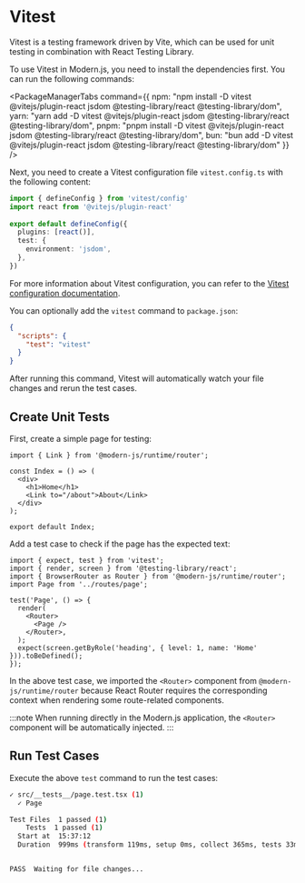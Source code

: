 # Vitest

Vitest is a testing framework driven by Vite, which can be used for unit testing in combination with React Testing Library.

To use Vitest in Modern.js, you need to install the dependencies first. You can run the following commands:


<PackageManagerTabs command={{ 
  npm: "npm install -D vitest @vitejs/plugin-react jsdom @testing-library/react @testing-library/dom", 
  yarn: "yarn add -D vitest @vitejs/plugin-react jsdom @testing-library/react @testing-library/dom", 
  pnpm: "pnpm install -D vitest @vitejs/plugin-react jsdom @testing-library/react @testing-library/dom",
  bun: "bun add -D vitest @vitejs/plugin-react jsdom @testing-library/react @testing-library/dom"
}} />

Next, you need to create a Vitest configuration file `vitest.config.ts` with the following content:

```ts title="vitest.config.ts"
import { defineConfig } from 'vitest/config'
import react from '@vitejs/plugin-react'
 
export default defineConfig({
  plugins: [react()],
  test: {
    environment: 'jsdom',
  },
})
```

For more information about Vitest configuration, you can refer to the [Vitest configuration documentation](https://vitest.dev/config/#configuration).

You can optionally add the `vitest` command to `package.json`:

```json title="package.json"
{
  "scripts": {
    "test": "vitest"
  }
}
```

After running this command, Vitest will automatically watch your file changes and rerun the test cases.

## Create Unit Tests

First, create a simple page for testing:

```tsx title="routes/page.tsx"
import { Link } from '@modern-js/runtime/router';

const Index = () => (
  <div>
    <h1>Home</h1>
    <Link to="/about">About</Link>
  </div>
);

export default Index;
```

Add a test case to check if the page has the expected text:

```tsx title="__tests__/page.test.tsx"
import { expect, test } from 'vitest';
import { render, screen } from '@testing-library/react';
import { BrowserRouter as Router } from '@modern-js/runtime/router';
import Page from '../routes/page';

test('Page', () => {
  render(
    <Router>
      <Page />
    </Router>,
  );
  expect(screen.getByRole('heading', { level: 1, name: 'Home' })).toBeDefined();
});
```

In the above test case, we imported the `<Router>` component from `@modern-js/runtime/router` because React Router requires the corresponding context when rendering some route-related components.

:::note
When running directly in the Modern.js application, the `<Router>` component will be automatically injected.
:::

## Run Test Cases

Execute the above `test` command to run the test cases:

```bash
✓ src/__tests__/page.test.tsx (1)
  ✓ Page

Test Files  1 passed (1)
    Tests  1 passed (1)
  Start at  15:37:12
  Duration  999ms (transform 119ms, setup 0ms, collect 365ms, tests 33ms, environment 421ms, prepare 44ms)


PASS  Waiting for file changes...
```